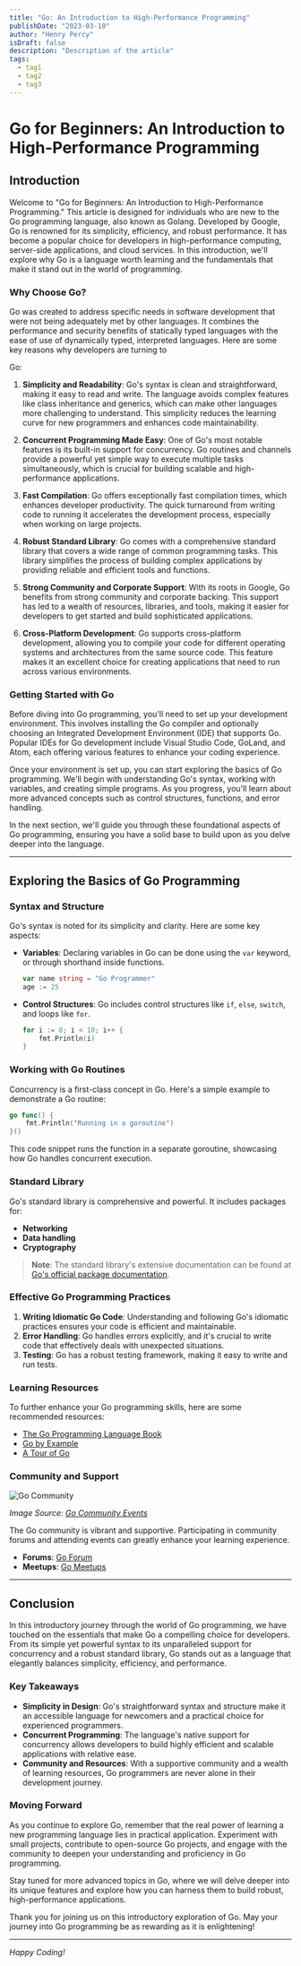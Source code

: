 ```yaml
---
title: "Go: An Introduction to High-Performance Programming"
publishDate: "2023-03-10"
author: "Henry Percy"
isDraft: false
description: "Description of the article"
tags:
  - tag1
  - tag2
  - tag3
---
```


# Go for Beginners: An Introduction to High-Performance Programming

## Introduction

Welcome to "Go for Beginners: An Introduction to High-Performance Programming." This article is designed for individuals who are new to the Go programming language, also known as Golang. Developed by Google, Go is renowned for its simplicity, efficiency, and robust performance. It has become a popular choice for developers in high-performance computing, server-side applications, and cloud services. In this introduction, we'll explore why Go is a language worth learning and the fundamentals that make it stand out in the world of programming.

### Why Choose Go?

Go was created to address specific needs in software development that were not being adequately met by other languages. It combines the performance and security benefits of statically typed languages with the ease of use of dynamically typed, interpreted languages. Here are some key reasons why developers are turning to

Go:

1. **Simplicity and Readability**: Go's syntax is clean and straightforward, making it easy to read and write. The language avoids complex features like class inheritance and generics, which can make other languages more challenging to understand. This simplicity reduces the learning curve for new programmers and enhances code maintainability.

2. **Concurrent Programming Made Easy**: One of Go's most notable features is its built-in support for concurrency. Go routines and channels provide a powerful yet simple way to execute multiple tasks simultaneously, which is crucial for building scalable and high-performance applications.

3. **Fast Compilation**: Go offers exceptionally fast compilation times, which enhances developer productivity. The quick turnaround from writing code to running it accelerates the development process, especially when working on large projects.

4. **Robust Standard Library**: Go comes with a comprehensive standard library that covers a wide range of common programming tasks. This library simplifies the process of building complex applications by providing reliable and efficient tools and functions.

5. **Strong Community and Corporate Support**: With its roots in Google, Go benefits from strong community and corporate backing. This support has led to a wealth of resources, libraries, and tools, making it easier for developers to get started and build sophisticated applications.

6. **Cross-Platform Development**: Go supports cross-platform development, allowing you to compile your code for different operating systems and architectures from the same source code. This feature makes it an excellent choice for creating applications that need to run across various environments.

### Getting Started with Go

Before diving into Go programming, you'll need to set up your development environment. This involves installing the Go compiler and optionally choosing an Integrated Development Environment (IDE) that supports Go. Popular IDEs for Go development include Visual Studio Code, GoLand, and Atom, each offering various features to enhance your coding experience.

Once your environment is set up, you can start exploring the basics of Go programming. We'll begin with understanding Go's syntax, working with variables, and creating simple programs. As you progress, you'll learn about more advanced concepts such as control structures, functions, and error handling.

In the next section, we'll guide you through these foundational aspects of Go programming, ensuring you have a solid base to build upon as you delve deeper into the language.

---

## Exploring the Basics of Go Programming

### Syntax and Structure

Go's syntax is noted for its simplicity and clarity. Here are some key aspects:

- **Variables**: Declaring variables in Go can be done using the `var` keyword, or through shorthand inside functions.

    ```go
    var name string = "Go Programmer"
    age := 25
    ```

- **Control Structures**: Go includes control structures like `if`, `else`, `switch`, and loops like `for`.

    ```go
    for i := 0; i < 10; i++ {
        fmt.Println(i)
    }
    ```

### Working with Go Routines

Concurrency is a first-class concept in Go. Here's a simple example to demonstrate a Go routine:

```go
go func() {
    fmt.Println("Running in a goroutine")
}()
```

This code snippet runs the function in a separate goroutine, showcasing how Go handles concurrent execution.

### Standard Library

Go's standard library is comprehensive and powerful. It includes packages for:

- **Networking**
- **Data handling**
- **Cryptography**

> **Note**: The standard library's extensive documentation can be found at [Go's official package documentation](https://pkg.go.dev/std).

### Effective Go Programming Practices

1. **Writing Idiomatic Go Code**: Understanding and following Go's idiomatic practices ensures your code is efficient and maintainable.
2. **Error Handling**: Go handles errors explicitly, and it's crucial to write code that effectively deals with unexpected situations.
3. **Testing**: Go has a robust testing framework, making it easy to write and run tests.

### Learning Resources

To further enhance your Go programming skills, here are some recommended resources:

- [The Go Programming Language Book](https://www.gopl.io/)
- [Go by Example](https://gobyexample.com/)
- [A Tour of Go](https://tour.golang.org/)

### Community and Support

![Go Community](https://bairesdev.mo.cloudinary.net/blog/2023/08/golang.jpg?tx=w_1920,q_auto)

*Image Source: [Go Community Events](https://example.com/go-events)*

The Go community is vibrant and supportive. Participating in community forums and attending events can greatly enhance your learning experience.

- **Forums**: [Go Forum](https://forum.golangbridge.org/)
- **Meetups**: [Go Meetups](https://www.meetup.com/topics/golang/)

---

## Conclusion

In this introductory journey through the world of Go programming, we have touched on the essentials that make Go a compelling choice for developers. From its simple yet powerful syntax to its unparalleled support for concurrency and a robust standard library, Go stands out as a language that elegantly balances simplicity, efficiency, and performance.

### Key Takeaways

- **Simplicity in Design**: Go's straightforward syntax and structure make it an accessible language for newcomers and a practical choice for experienced programmers.
- **Concurrent Programming**: The language's native support for concurrency allows developers to build highly efficient and scalable applications with relative ease.
- **Community and Resources**: With a supportive community and a wealth of learning resources, Go programmers are never alone in their development journey.

### Moving Forward

As you continue to explore Go, remember that the real power of learning a new programming language lies in practical application. Experiment with small projects, contribute to open-source Go projects, and engage with the community to deepen your understanding and proficiency in Go programming.

Stay tuned for more advanced topics in Go, where we will delve deeper into its unique features and explore how you can harness them to build robust, high-performance applications.

Thank you for joining us on this introductory exploration of Go. May your journey into Go programming be as rewarding as it is enlightening!

---

*Happy Coding!*
